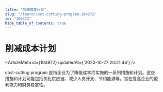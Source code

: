 ```yaml
---
title: "削减成本计划"
slug: "/learn/cost-cutting-program-104872"
id: "104872"
hide_table_of_contents: true
---
```



# 削减成本计划

<ArticleMeta id={104872} updatedAt={'2023-10-27 20:21:46'} />
<div className='border-solid border-b border-t-0 my-4 border-[var(--ifm-color-gray-300)]' />

cost-cutting program 是指企业为了降低成本而实施的一系列措施和计划。这些措施和计划可能包括优化供应链、减少人员开支、节约能源等，旨在提高企业的盈利能力和财务稳定性。
